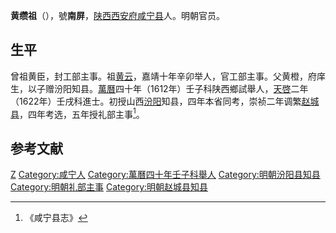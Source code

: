 '''黄缵祖'''（{{bd|？||17世纪|？|}}），號'''南屏'''，[[陕西|陕西]][[西安府|西安府]][[咸宁县|咸宁县]]人。明朝官员。

==生平==
曾祖黄臣，封工部主事。祖[[黄云|黄云]]，嘉靖十年辛卯举人，官工部主事。父黄橙，府庠生，以子赠汾阳知县。[[萬曆|萬曆]]四十年（1612年）壬子科陕西鄉試舉人，[[天啓|天啓]]二年（1622年）壬戌科進士。初授山西[[汾阳|汾阳]]知县，四年本省同考，崇祯二年调繁[[赵城县|赵城县]]，四年考选，五年授礼部主事<ref>《咸宁县志》</ref>。

==参考文献==
{{reflist}}

{{天啓二年壬戌科殿試金榜}}

{{Authority control}}

{{DEFAULTSORT:}}
[[Category:黄姓|Z]]
[[Category:咸宁人|Category:咸宁人]]
[[Category:萬曆四十年壬子科舉人|Category:萬曆四十年壬子科舉人]]
[[Category:明朝汾阳县知县|Category:明朝汾阳县知县]]
[[Category:明朝礼部主事|Category:明朝礼部主事]]
[[Category:明朝赵城县知县|Category:明朝赵城县知县]]


{{明朝官员小作品}}